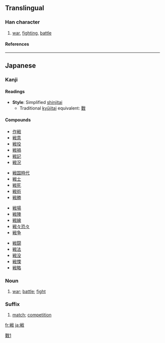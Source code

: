 {{ja-forms|{{zh-lookup|戦}}|[[战]]|[[戰]]}}

==Translingual==
===Han character===
{{Han char|rn=62|rad=戈|as=08|sn=12|four=|canj=火十戈 (FJI)}}
# [[war]], [[fighting]], [[battle]]
====References====
{{Han ref|kx=0413.241|dkj=11631|dj=0756.230|hdz=21409.041|uh=6226|ud=25126}}
----
==Japanese==
===Kanji===
{{ja-kanji|grade=4|rs=戈08}}
====Readings====
{{ja-readings|on=[[せん]] (sen)|kun=[[たたかう]] (tatakau), [[いくさ]] (ikusa), [[おののく]] (ononoku)}}
* '''Style''': Simplified [[shinjitai]]
** Traditional [[kyūjitai]] equivalent: [[戰]] 

====Compounds====
{{top4}}
*[[作戦]]
*[[戦意]]
*[[戦役]]
*[[戦禍]]
*[[戦記]]
*[[戦況]]
{{mid4}}
*[[戦国時代]]
*[[戦士]]
*[[戦死]]
*[[戦術]]
*[[戦勝]]
{{mid4}}
*[[戦場]]
*[[戦陣]]
*[[戦線]]
*[[戦々恐々]]
*[[戦争]]
{{mid4}}
*[[戦闘]]
*[[戦法]]
*[[戦没]]
*[[戦慄]]
*[[戦略]]
{{bottom}}

===Noun===
{{ja-noun|k|hira=いくさ|rom=ikusa}}
# [[war]]; [[battle]]; [[fight]]

===Suffix===
{{ja-pos|k|suffix|hira=せん|rom=sen}}
# [[match]]; [[competition]]




[[Category:CJKV characters simplified differently in Japan and China|戰1]]

[[fr:戦]]
[[ja:戦]]